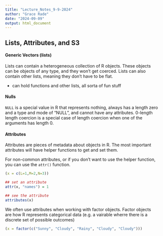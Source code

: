 ```yaml
---
title: "Lecture_Notes_9-9-2024"
author: "Grace Rade"
date: "2024-09-09"
output: html_document
---
```


## Lists, Attributes, and S3

#### Generic Vectors (lists)

Lists can contain a heterogeneous collection of R objects. These objects can be objects of any type, and they won't get coerced. Lists can also contain other lists, meaning they don't have to be flat. 

  + can hold functions and other lists, all sorta of fun stuff
  
#### Nulls

`NULL` is a special value in R that represents nothing, always has a length zero and a type and mode of "NULL", and cannot have any attributes. 0-length length coercion is a special case of length coercion when one of the arguments has length 0.

#### Attributes

Attributes are pieces of metadata about objects in R. The most important attributes will have helper functions to get and set them. 

For non-common attributes, or if you don't want to use the helper function, you can use the `attr()` function. 

```r
(x = c(L=1,M=2,N=3))

## set an attribute
attr(x, "names") = 1

## see the attribute
attributes(x)
```

We often use attributes when working with factor objects. Factor objects are how R represents categorical data (e.g. a vairable wherre there is a discrete set of possible outcomes)

```r
(x = factor(c("Sunny", "Cloudy", "Rainy", "Cloudy", "Cloudy")))

```

